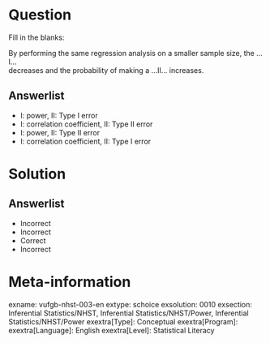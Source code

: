 Question
========
  
Fill in the blanks: 
  
By performing the same regression analysis on a smaller sample size, the  ...I...  
decreases and the probability of  making a ...II... increases.



Answerlist
----------
* I: power,    II: Type I error
* I: correlation coefficient,  II: Type II error
* I: power,   II: Type II error
* I: correlation coefficient,  II: Type I error


Solution
========

Answerlist
----------
* Incorrect
* Incorrect
* Correct
* Incorrect

Meta-information
================
exname: vufgb-nhst-003-en
extype: schoice
exsolution: 0010
exsection: Inferential Statistics/NHST, Inferential Statistics/NHST/Power, Inferential Statistics/NHST/Power
exextra[Type]: Conceptual
exextra[Program]: 
exextra[Language]: English
exextra[Level]: Statistical Literacy